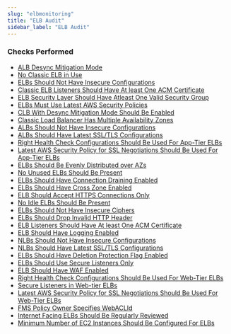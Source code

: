 ```yaml
---
slug: "elbmonitoring"
title: "ELB Audit"
sidebar_label: "ELB Audit"
---
```


### Checks Performed

- [ALB Desync Mitigation Mode](elbmonitoring/rules/alb_desync_mitigation_mode)
- [No Classic ELB in Use](elbmonitoring/rules/no_classic_elb_in_use)
- [ELBs Should Not Have Insecure Configurations](elbmonitoring/rules/elb_no_insecure_configurations)
- [Classic ELB Listeners Should Have At least One ACM Certificate](elbmonitoring/rules/classic_elb_listeners_acm_certificate)
- [ELB Security Layer Should Have Atleast One Valid Security Group](elbmonitoring/rules/elb_security_layer_valid_security_group)
- [ELBs Must Use Latest AWS Security Policies](elbmonitoring/rules/elb_latest_security_policies)
- [CLB With Desync Mitigation Mode Should Be Enabled](elbmonitoring/rules/clb_desync_mitigation_mode_enabled)
- [Classic Load Balancer Has Multiple Availability Zones](elbmonitoring/rules/classic_load_balancer_multiple_az)
- [ALBs Should Not Have Insecure Configurations](elbmonitoring/rules/albs_no_insecure_configurations)
- [ALBs Should Have Latest SSL/TLS Configurations](elbmonitoring/rules/albs_latest_ssl_tls_configurations)
- [Right Health Check Configurations Should Be Used For App-Tier ELBs](elbmonitoring/rules/right_health_check_config_app_tier_elbs)
- [Latest AWS Security Policy for SSL Negotiations Should Be Used For App-Tier ELBs](elbmonitoring/rules/latest_aws_security_policy_ssl_negotiations_app_tier_elbs)
- [ELBs Should Be Evenly Distributed over AZs](elbmonitoring/rules/elbs_evenly_distributed_over_azs)
- [No Unused ELBs Should Be Present](elbmonitoring/rules/no_unused_elbs_present)
- [ELBs Should Have Connection Draining Enabled](elbmonitoring/rules/elbs_connection_draining_enabled)
- [ELBs Should Have Cross Zone Enabled](elbmonitoring/rules/elbs_cross_zone_enabled)
- [ELB Should Accept HTTPS Connections Only](elbmonitoring/rules/elb_accept_https_connections_only)
- [No Idle ELBs Should Be Present](elbmonitoring/rules/no_idle_elbs_present)
- [ELBs Should Not Have Insecure Ciphers](elbmonitoring/rules/elbs_no_insecure_ciphers)
- [ELBs Should Drop Invalid HTTP Header](elbmonitoring/rules/elbs_drop_invalid_http_header)
- [ELB Listeners Should Have At least One ACM Certificate](elbmonitoring/rules/elb_listeners_acm_certificate)
- [ELB Should Have Logging Enabled](elbmonitoring/rules/elb_logging_enabled)
- [NLBs Should Not Have Insecure Configurations](elbmonitoring/rules/nlbs_no_insecure_configurations)
- [NLBs Should Have Latest SSL/TLS Configurations](elbmonitoring/rules/nlbs_latest_ssl_tls_configurations)
- [ELBs Should Have Deletion Protection Flag Enabled](elbmonitoring/rules/elbs_deletion_protection_flag_enabled)
- [ELBs Should Use Secure Listeners Only](elbmonitoring/rules/elbs_secure_listeners_only)
- [ELB Should Have WAF Enabled](elbmonitoring/rules/elb_waf_enabled)
- [Right Health Check Configurations Should Be Used For Web-Tier ELBs](elbmonitoring/rules/right_health_check_config_web_tier_elbs)
- [Secure Listeners in Web-tier ELBs](elbmonitoring/rules/secure_listeners_web_tier_elbs)
- [Latest AWS Security Policy for SSL Negotiations Should Be Used For Web-Tier ELBs](elbmonitoring/rules/latest_aws_security_policy_ssl_negotiations_web_tier_elbs)
- [FMS Policy Owner Specifies WebACLId](elbmonitoring/rules/fms_policy_owner_specifies_webaclid)
- [Internet Facing ELBs Should Be Regularly Reviewed](elbmonitoring/rules/internet_facing_elbs_regularly_reviewed)
- [Minimum Number of EC2 Instances Should Be Configured For ELBs](elbmonitoring/rules/minimum_ec2_instances_configured_elbs)

